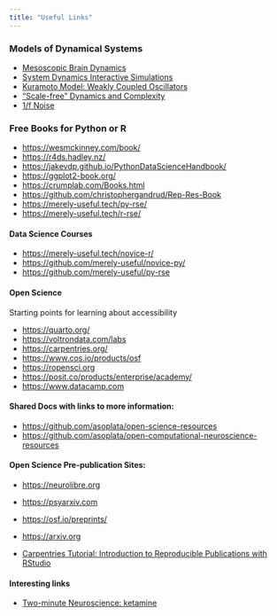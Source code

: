 ```yaml
---
title: "Useful Links"
---
```


### Models of Dynamical Systems

- [Mesoscopic Brain Dynamics](http://www.scholarpedia.org/article/Mesoscopic_brain_dynamics)
- [System Dynamics Interactive Simulations ](https://www.complexity-explorables.org/explorables/)
- [Kuramoto Model: Weakly Coupled Oscillators](https://en.wikipedia.org/wiki/Kuramoto_model)
- ["Scale-free" Dynamics and Complexity](http://www.scholarpedia.org/article/Scale-free_neocortical_dynamics)
- [1/f Noise](http://www.scholarpedia.org/article/1/f_noise)

### Free Books for Python or R

- [https://wesmckinney.com/book/](https://wesmckinney.com/book/)
- [https://r4ds.hadley.nz/](https://r4ds.hadley.nz/)
- [https://jakevdp.github.io/PythonDataScienceHandbook/](https://jakevdp.github.io/PythonDataScienceHandbook/)
- [https://ggplot2-book.org/](https://ggplot2-book.org/)
- [https://crumplab.com/Books.html](https://crumplab.com/Books.html)
- [https://github.com/christophergandrud/Rep-Res-Book](https://github.com/christophergandrud/Rep-Res-Book)
- [https://merely-useful.tech/py-rse/](https://merely-useful.tech/py-rse/)
- [https://merely-useful.tech/r-rse/](https://merely-useful.tech/r-rse/)

#### Data Science Courses

- [https://merely-useful.tech/novice-r/](https://merely-useful.tech/novice-r/)
- [https://github.com/merely-useful/novice-py/](https://github.com/merely-useful/novice-py/)
- [https://github.com/merely-useful/py-rse](https://github.com/merely-useful/py-rse)

#### Open Science
Starting points for learning about accessibility

- [https://quarto.org/](https://quarto.org/) 
- [https://voltrondata.com/labs](https://voltrondata.com/labs)
- [https://carpentries.org/](https://carpentries.org/)
- [https://www.cos.io/products/osf](https://www.cos.io/products/osf)
- [https://ropensci.org](https://ropensci.org) 
- [https://posit.co/products/enterprise/academy/](https://posit.co/products/enterprise/academy/) 
- [https://www.datacamp.com](https://www.datacamp.com)

#### Shared Docs with links to more information:
- [https://github.com/asoplata/open-science-resources](https://github.com/asoplata/open-science-resources) 
- [https://github.com/asoplata/open-computational-neuroscience-resources](https://github.com/asoplata/open-computational-neuroscience-resources) 

#### Open Science Pre-publication Sites:
- [https://neurolibre.org](https://neurolibre.org) 
- [https://psyarxiv.com](https://psyarxiv.com)
- [https://osf.io/preprints/](https://osf.io/preprints/) 
- [https://arxiv.org](https://arxiv.org)



- [Carpentries Tutorial: Introduction to Reproducible Publications with RStudio](https://carpentries-incubator.github.io/Reproducible-Publications-with-RStudio/aio/index.html)

#### Interesting links
- [Two-minute Neuroscience: ketamine](https://youtu.be/kRtNsaMildw)

